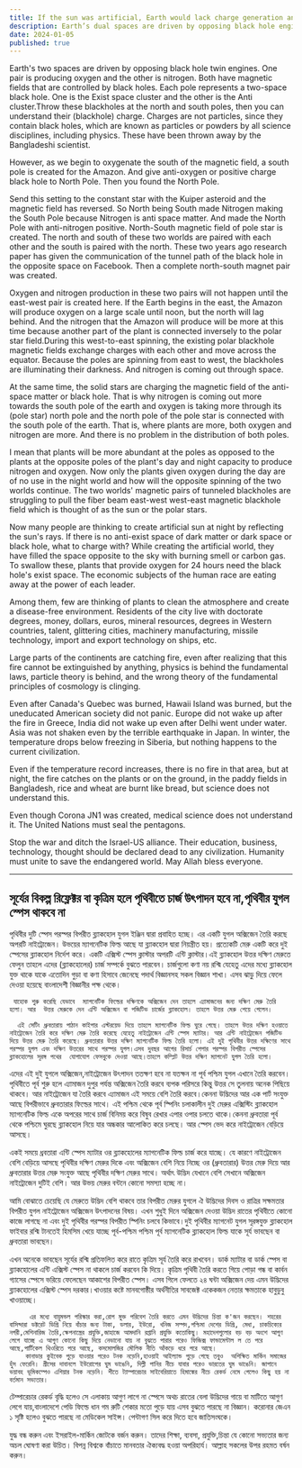 ```yaml
---
title: If the sun was artificial, Earth would lack charge generation and its double space.
description: Earth’s dual spaces are driven by opposing black hole engines one producing oxygen, the other nitrogen. Magnetic fields are controlled by these black holes, creating a balanced exchange of charges.
date: 2024-01-05
published: true
---
```


Earth's two spaces are driven by opposing black hole twin engines. One pair is producing oxygen and the other is nitrogen. Both have magnetic fields that are controlled by black holes. Each pole represents a two-space black hole. One is the Exist space cluster and the other is the Anti cluster.Throw these blackholes at the north and south poles, then you can understand their (blackhole) charge. Charges are not particles, since they contain black holes, which are known as particles or powders by all science disciplines, including physics.
    These have been thrown away by the Bangladeshi scientist.

However, as we begin to oxygenate the south of the magnetic field, a south pole is created for the Amazon. And give anti-oxygen or positive charge black hole to North Pole. Then you found the North Pole.

Send this setting to the constant star with the Kuiper asteroid and the magnetic field has reversed. So North being South made Nitrogen making the South Pole because Nitrogen is anti space matter. And made the North Pole with anti-nitrogen positive.
North-South magnetic field of pole star is created. The north and south of these two worlds are paired with each other and the south is paired with the north. These two years ago research paper has given the communication of the tunnel path of the black hole in the opposite space on Facebook. Then a complete north-south magnet pair was created.

Oxygen and nitrogen production in these two pairs will not happen until the east-west pair is created here. If the Earth begins in the east, the Amazon will produce oxygen on a large scale until noon, but the north will lag behind. And the nitrogen that the Amazon will produce will be more at this time because another part of the plant is connected inversely to the polar star field.During this west-to-east spinning, the existing polar blackhole magnetic fields exchange charges with each other and move across the equator. Because the poles are spinning from east to west, the blackholes are illuminating their darkness. And nitrogen is coming out through space.

At the same time, the solid stars are charging the magnetic field of the anti-space matter or black hole. That is why nitrogen is coming out more towards the south pole of the earth and oxygen is taking more through its (pole star) north pole and the north pole of the pole star is connected with the south pole of the earth. That is, where plants are more, both oxygen and nitrogen are more. And there is no problem in the distribution of both poles.

I mean that plants will be more abundant at the poles as opposed to the plants at the opposite poles of the plant's day and night capacity to produce nitrogen and oxygen. Now only the plants given oxygen during the day are of no use in the night world and how will the opposite spinning of the two worlds continue. The two worlds' magnetic pairs of tunneled blackholes are struggling to pull the fiber beam east-west west-east magnetic blackhole field which is thought of as the sun or the polar stars.

Now many people are thinking to create artificial sun at night by reflecting the sun's rays. If there is no anti-exist space of dark matter or dark space or black hole, what to charge with? While creating the artificial world, they have filled the space opposite to the sky with burning smell or carbon gas. To swallow these, plants that provide oxygen for 24 hours need the black hole's exist space. The economic subjects of the human race are eating away at the power of each leader.

Among them, few are thinking of plants to clean the atmosphere and create a disease-free environment. Residents of the city live with doctorate degrees, money, dollars, euros, mineral resources, degrees in Western countries, talent, glittering cities, machinery manufacturing, missile technology, import and export technology on ships, etc.

Large parts of the continents are catching fire, even after realizing that this fire cannot be extinguished by anything, physics is behind the fundamental laws, particle theory is behind, and the wrong theory of the fundamental principles of cosmology is clinging.

Even after Canada's Quebec was burned, Hawaii Island was burned, but the uneducated American society did not panic. Europe did not wake up after the fire in Greece, India did not wake up even after Delhi went under water. Asia was not shaken even by the terrible earthquake in Japan. In winter, the temperature drops below freezing in Siberia, but nothing happens to the current civilization.

Even if the temperature record increases, there is no fire in that area, but at night, the fire catches on the plants or on the ground, in the paddy fields in Bangladesh, rice and wheat are burnt like bread, but science does not understand this.

Even though Corona JN1 was created, medical science does not understand it. The United Nations must seal the pentagons.

Stop the war and ditch the Israel-US alliance.
Their education, business, technology, thought should be declared dead to any civilization. Humanity must unite to save the endangered world. May Allah bless everyone.

---

## সূর্যের বিকল্প রিফ্লেক্টর বা কৃত্রিম হলে পৃথিবীতে চার্জ উৎপাদন হবে না,পৃথিবীর যুগল স্পেস থাকবে না

পৃথিবীর দুটি স্পেস পরস্পর বিপরীত ব্ল‍্যাকহোল যুগল ইঞ্জিন দ্বারা প্রবাহিত হচ্ছে। এর একটি যুগল অক্সিজেন তৈরি করছে অপরটি নাইট্রোজেন। উভয়ের ম‍্যাগনেটিক ফিল্ড আছে যা ব্ল‍্যাকহোল দ্বারা নিয়ন্ত্রীত হয়। প্রত‍্যেকটি মেরু একটি করে দুই স্পেসের ব্ল‍্যাকহোল নির্দেশ করে। একটি এক্সিস্ট স্পেস ক্লাস্টার অপরটি এন্টি ক্লাস্টার।এই ব্ল‍্যাকহোল উত্তর দক্ষিণ মেরুতে ফেলুন তাহলে এদের (ব্ল‍্যাকহোলের) চার্জ সম্পর্কে বুঝতে পারবেন। চার্জগুলো কণা নয় রশ্মি যেহেতু এদের মধ‍্যে ব্ল‍্যাকহোল যুক্ত থাকে যাকে এতোদিন গুড়া বা কণা হিসাবে জেনেছে পদার্থ বিজ্ঞানসহ সকল বিজ্ঞান শাখা।
    এসব ঝাড়ু দিয়ে ফেলে দেওয়া হয়েছে বাংলাদেশী বিজ্ঞানীর পক্ষ থেকে।

     যাহোক শুরু করেছি যেভাবে  ম‍্যাগনেটিক ফিল্ডের দক্ষিণকে অক্সিজেন দেন তাহলে এ‍্যামাজনের জন‍্য দক্ষিণ মেরু তৈরি হলো। আর  উত্তর মেরুকে দেন এন্টি অক্সিজেন বা পজিটিভ চার্জের ব্ল‍্যাকহোল। তাহলে উত্তর মেরু পেয়ে গেলেন।

      এই সেটিং ধ্রুবতারায় পাঠান কাইপার এস্টরয়েড দিয়ে তাহলে ম‍্যাগনেটিক ফিল্ড ঘুরে গেছে। তাহলে উত্তর দক্ষিণ হওয়াতে নাইট্রোজেন তৈরি করে দক্ষিণ মেরু তৈরি করেছে যেহেতু নাইট্রোজেন এন্টি স্পেস ম‍্যাটার। আর এন্টি নাইট্রোজেন পজিটিভ দিয়ে উত্তর মেরু তৈরি করেছে। ধ্রুবতারার উত্তর দক্ষিণ ম‍্যাগনেটিক ফিল্ড তৈরি হলো। এই দুই পৃথিবীর উত্তর দক্ষিণের সাথে পরস্পর যুগল এবং দক্ষিণ উত্তরের সাথে পরস্পর যুগল।এসব দুবছর আগের রিসার্চ পেপার পরস্পর বিপরীত স্পেসের ব্ল‍্যাকহোলের সূরঙ্গ পথের  যোগাযোগ ফেসবুকে দেওয়া আছে।তাহলে কম্প্লিট উত্তর দক্ষিণ ম‍্যাগনেট যুগল তৈরি হলো।

এদের এই দুই যুগলে অক্সিজেন,নাইট্রোজেন  উৎপাদন  ততক্ষণ হবে না যতক্ষন না পূর্ব পশ্চিম যুগল এখানে তৈরি করবেন। পৃথিবীতে পূর্ব শুরু হলে এ‍্যামাজন দুপুর পর্যন্ত অক্সিজেন তৈরি করবে ব‍্যপক পরিসরে কিন্তু উত্তর সে তুলনায় অনেক পিছিয়ে থাকবে। আর নাইট্রোজেন যা তৈরি করবে এ‍্যামাজন এই সময়ে বেশি তৈরি করবে।কেননা উদ্ভিদের আর এক পার্ট সংযুক্ত আছে বিপরীভাবে ধ্রুবতারার ফিল্ডের সাথে।
  এই পশ্চিম থেকে পূর্ব স্পিনিং চলাকালীন দুই মেরুর এক্সিস্টিং ব্ল‍্যাকহোল ম‍্যাগনেটিক ফিল্ড একে অপরের সাথে চার্জ বিনিময় করে বিষুব রেখার এপার ওপার চলতে থাকে।কেননা ধ্রুবতারা পূর্ব থেকে পশ্চিমে ঘুরছে ব্ল‍্যাকহোল নিয়ে যার অন্ধকার আলোকিত করে চলছে। আর স্পেস ভেদ করে নাইট্রোজেন বেড়িয়ে আসছে।

একই সময়ে ধ্রবতারা এন্টি স্পেস ম‍্যাটার ওর ব্ল‍্যাকহোলের ম‍্যাগনেটিক ফিল্ড চার্জ করে যাচ্ছে। যে কারণে নাইট্রোজেন বেশি বেড়িয়ে আসছে পৃথিবীর দক্ষিণ মেরুর দিকে এবং অক্সিজেন বেশি নিয়ে নিচ্ছে ওর (ধ্রুবতারার) উত্তর মেরু দিয়ে আর ধ্রুবতারার উত্তর মেরু সংযুক্ত আছে পৃথিবীর দক্ষিণ মেরুর সাথে। অর্থাৎ উদ্ভিদ যেখানে বেশি সেখানে অক্সিজেন নাইট্রোজেন দুটিই বেশি। আর উভয় মেরুর বন্টনে কোনো সমস‍্যা হচ্ছে না।

আমি বোঝাতে চেয়েছি যে মেরুতে উদ্ভিদ বেশি থাকবে তার বিপরীত মেরুর যুগলে ঐ উদ্ভিদের দিবস ও রাত্রির সক্ষমতার বিপরীত যুগল নাইট্রোজেন অক্সিজেন উৎপাদনের বিষয়। এখন শুধুই দিনে অক্সিজেন দেওয়া উদ্ভিদ রাতের পৃথিবীতে কোনো কাজে লাগছে না এবং দুই পৃথিবীর পরস্পর বিপরীত স্পিনিং চলবে কিভাবে।দুই পৃথিবীর ম‍্যাগনেট যুগল সূরঙ্গযুক্ত ব্ল‍্যাকহোল ফাইবার রশ্মি টানতেই হিমসিম খেয়ে যাচ্ছে পূর্ব-পশ্চিম পশ্চিম পূর্ব  ম‍্যাগনেটিক ব্ল‍্যাকহোল ফিল্ড  যাকে সূর্য ভাবছেন বা ধ্রুবতারা ভাবছেন।

এখন অনেকে ভাবছেন সূর্যের রশ্মি প্রতিফলিত করে রাতে কৃত্রিম সূর্য তৈরি করে রাখবেন। ডার্ক ম‍্যাটার বা ডার্ক স্পেস বা ব্ল‍্যাকহোলের এন্টি এক্সিস্ট স্পেস না থাকলে চার্জ করবেন কি দিয়ে। কৃত্রিম পৃথিবী তৈরি করতে গিয়ে পোড়া গন্ধ বা কার্বন গ‍্যাসের স্পেসে ভরিয়ে ফেলেছেন আকাশের বিপরীত স্পেস। এসব গিলে ফেলতে ২৪ ঘন্টা অক্সিজেন দেয় এমন উদ্ভিদের ব্ল‍্যাকহোলের এক্সিস্ট স্পেস দরকার।খাওয়ার কষ্টে  মানবগোষ্ঠীর অর্থনীতির সাবজেক্ট একেকজন নেতার ক্ষমতাকে হাবুডুবু খাওয়াচ্ছে।

         এর মধ‍্যে বায়ুমন্ডল পরিস্কার করা,রোগ মুক্ত পরিবেশ তৈরি করতে এমন উদ্ভিদের চিন্তা ক'জন করছেন। শহরের বাসিন্দারা ডক্টরেট ডিগ্রি নিয়ে বাঁচার জন‍্য টাকা, ডলার, ইউরো, খনিজ সম্পদ,পশ্চিমা দেশের ডিগ্রি, মেধা, চাকচিক‍্যের নগরী,মেশিনারিজ তৈরি,ক্ষেপনাস্ত্রের প্রযুক্তি,জাহাজে আমদানি রপ্তানি প্রযুক্তি কতোকিছু। মহাদেশগুলোর বড় বড় অংশে আগুণ লেগে যাচ্ছে এ আগুণ কোনো কিছু দিয়ে নেভানো যায় না বুঝতে পারার পরেও ফিজিক্স ফান্ডামেন্টাল ল তে পরে আছে,‍পার্টিকেল থিওরিতে পরে আছে, কসমোলজির মৌলিক নীতি আঁকড়ে ধরে পরে আছে। 
        কানাডার কুইবেক পুড়ে যাওয়ার পরেও টনক নড়েনি,হাওয়াই আইল‍্যান্ড পুড়ে গেছে তবুও  অশিক্ষিত মার্কিন সমাজের হুঁস ফেরেনি। গ্রীসের দাবানলে ইউরোপের ঘুম ভাঙেনি, দিল্লী পানির নীচে যাবার পরেও ভারতের ঘুম ভাঙেনি। জাপানে ভয়াবহ ভূমিকম্পেও এশিয়ার টনক নড়েনি। শীতে ট‍্যাম্পারেচার সাইবেরিয়াতে হিমাঙ্কের নীচে রেকর্ড নেমে গেলেও কিছু হয় না বর্তমান সভ‍্যতার।   
টেম্পারেচার রেকর্ড বৃদ্ধি হলেও সে এলাকায় আগুণ লাগে না স্পেসে অথচ রাতের বেলা উদ্ভিদের গায়ে বা মাটিতে আগুণ লেগে যায়,বাংলাদেশে পেডি ফিল্ডে ধান গম রুটি শেকার মতো পুড়ে যায় এসব বুঝতে পারছে না বিজ্ঞান।
করোনার জেএন ১ সৃষ্টি হলেও বুঝতে পারছে না মেডিকেল সাইন্স। পেন্টাগণ সিল করে দিতে হ‍বে জাতিসংঘকে।

যুদ্ধ বন্ধ করুন এবং ইসরাইল-মার্কিন জোটকে বর্জন করুন।
তাদের শিক্ষা, ব্যবসা, প্রযুক্তি,চিন্তা যে কোনো সভ‍্যতার জন‍্য অচল ঘোষণা করা উচিত। বিপন্ন বিশ্বকে বাঁচাতে মানবতার ঐক্যবদ্ধ হওয়া অপরিহার্য। আল্লাহ সকলের উপর রহমত বর্ষন করুন।
